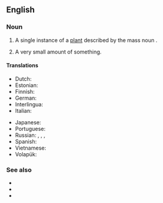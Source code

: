 ==English==

===Noun===
{{en-noun|blades of grass}}

# A single instance of a [[plant]] described by the mass noun {{m|en|grass}}.
# {{lb|en|rare}} A very small amount of something. {{rfex|en}}

====Translations====
{{trans-top|a single instance of a plant described by the mass noun grass}}
* Dutch: {{t+|nl|grashalm|m}}
* Estonian: {{t|et|rohulible}}
* Finnish: {{t+|fi|ruoho}}
* German: {{t+|de|Grashalm|m}}
* Interlingua: {{t|ia|[[folio]] de [[herba]]}}
* Italian: {{t|it|filo d'erba|m}}
{{trans-mid}}
* Japanese: {{t|ja|草の葉|tr=くさのは, kusanoha|sc=Jpan}}
* Portuguese: {{t|pt|[[folha]] de [[grama]]|f}}
* Russian: {{t+|ru|трави́нка|f}}, {{t+|ru|были́нка|f}}, {{t|ru|были́ца|f}} {{qualifier|archaic}}, {{t|ru|[[стебелёк]] [[трава|травы́]]|m}}
* Spanish: {{t|es|[[brizna]] de [[hierba]]|f}}
* Vietnamese: {{t+|vi|cỏ|alt=lá cỏ}}
* Volapük: {{t|vo|yebastag}}
{{trans-bottom}}

===See also===
* {{l|en|drop of water}}
* {{l|en|grain of sand}}
* {{l|en|speck of dust}}